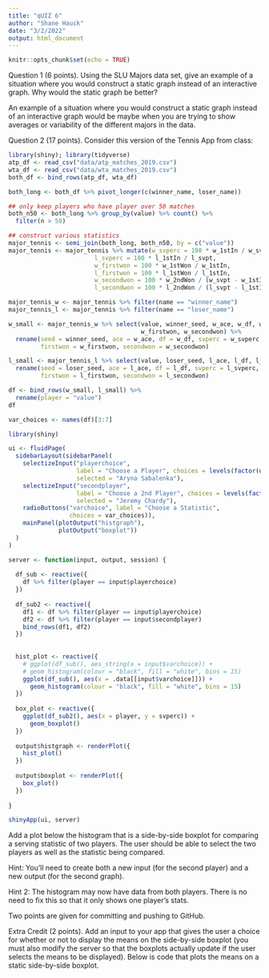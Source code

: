 ```yaml
---
title: "qUIZ 6"
author: "Shane Hauck" 
date: "3/2/2022"
output: html_document
---
```


```r
knitr::opts_chunk$set(echo = TRUE)
```

Question 1 (6 points). Using the SLU Majors data set, give an example of a situation where you would construct a static graph instead of an interactive graph. Why would the static graph be better?

An example of a situation where you would construct a static graph instead of an interactive graph would be maybe when you are trying to show averages or variability of the different majors in the data.


Question 2 (17 points). Consider this version of the Tennis App from class:

```r
library(shiny); library(tidyverse)
atp_df <- read_csv("data/atp_matches_2019.csv")
wta_df <- read_csv("data/wta_matches_2019.csv")
both_df <- bind_rows(atp_df, wta_df)

both_long <- both_df %>% pivot_longer(c(winner_name, loser_name))

## only keep players who have player over 50 matches
both_n50 <- both_long %>% group_by(value) %>% count() %>%
  filter(n > 50)

## construct various statistics
major_tennis <- semi_join(both_long, both_n50, by = c("value"))
major_tennis <- major_tennis %>% mutate(w_svperc = 100 * w_1stIn / w_svpt,
                        l_svperc = 100 * l_1stIn / l_svpt,
                        w_firstwon = 100 * w_1stWon / w_1stIn,
                        l_firstwon = 100 * l_1stWon / l_1stIn,
                        w_secondwon = 100 * w_2ndWon / (w_svpt - w_1stIn),
                        l_secondwon = 100 * l_2ndWon / (l_svpt - l_1stIn))

major_tennis_w <- major_tennis %>% filter(name == "winner_name")
major_tennis_l <- major_tennis %>% filter(name == "loser_name")

w_small <- major_tennis_w %>% select(value, winner_seed, w_ace, w_df, w_svperc,
                                     w_firstwon, w_secondwon) %>%
  rename(seed = winner_seed, ace = w_ace, df = w_df, svperc = w_svperc,
         firstwon = w_firstwon, secondwon = w_secondwon)

l_small <- major_tennis_l %>% select(value, loser_seed, l_ace, l_df, l_svperc, l_firstwon, l_secondwon)  %>%
  rename(seed = loser_seed, ace = l_ace, df = l_df, svperc = l_svperc,
         firstwon = l_firstwon, secondwon = l_secondwon)

df <- bind_rows(w_small, l_small) %>%
  rename(player = "value")
df

var_choices <- names(df)[3:7]

library(shiny)

ui <- fluidPage(
  sidebarLayout(sidebarPanel(
    selectizeInput("playerchoice",
                   label = "Choose a Player", choices = levels(factor(df$player)),
                   selected = "Aryna Sabalenka"),
    selectizeInput("secondplayer",
                   label = "Choose a 2nd Player", choices = levels(factor(df$player)),
                   selected = "Jeremy Chardy"),
    radioButtons("varchoice", label = "Choose a Statistic",
                 choices = var_choices)),
    mainPanel(plotOutput("histgraph"),
              plotOutput("boxplot"))
  )
)

server <- function(input, output, session) {
  
  df_sub <- reactive({
    df %>% filter(player == input$playerchoice)
  })
  
  df_sub2 <- reactive({
    df1 <- df %>% filter(player == input$playerchoice)
    df2 <- df %>% filter(player == input$secondplayer)
    bind_rows(df1, df2)
  })
  
  
  hist_plot <- reactive({
    # ggplot(df_sub(), aes_string(x = input$varchoice)) +
    # geom_histogram(colour = "black", fill = "white", bins = 15)
    ggplot(df_sub(), aes(x = .data[[input$varchoice]])) +
      geom_histogram(colour = "black", fill = "white", bins = 15)
  })
  
  box_plot <- reactive({
    ggplot(df_sub2(), aes(x = player, y = svperc)) +
      geom_boxplot()
  })
  
  output$histgraph <- renderPlot({
    hist_plot()
  })
  
  output$boxplot <- renderPlot({
    box_plot()
  })
  
}

shinyApp(ui, server)
```

Add a plot below the histogram that is a side-by-side boxplot for comparing a serving statistic of two players. The user should be able to select the two players as well as the statistic being compared.

Hint: You’ll need to create both a new input (for the second player) and a new output (for the second graph).

Hint 2: The histogram may now have data from both players. There is no need to fix this so that it only shows one player’s stats.

Two points are given for committing and pushing to GitHub.


Extra Credit (2 points). Add an input to your app that gives the user a choice for whether or not to display the means on the side-by-side boxplot (you must also modify the server so that the boxplots actually update if the user selects the means to be displayed). Below is code that plots the means on a static side-by-side boxplot.


